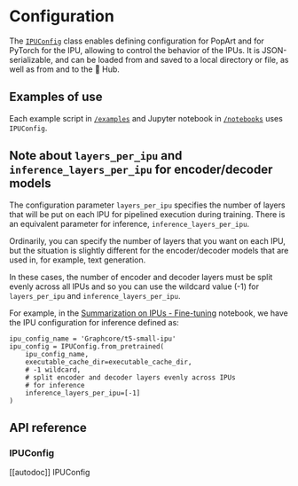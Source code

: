 <!---
Copyright 2022 The HuggingFace Team. All rights reserved.

Licensed under the Apache License, Version 2.0 (the "License");
you may not use this file except in compliance with the License.
You may obtain a copy of the License at

    http://www.apache.org/licenses/LICENSE-2.0

Unless required by applicable law or agreed to in writing, software
distributed under the License is distributed on an "AS IS" BASIS,
WITHOUT WARRANTIES OR CONDITIONS OF ANY KIND, either express or implied.
See the License for the specific language governing permissions and
limitations under the License.
-->

# Configuration

The [`IPUConfig`](https://huggingface.co/docs/optimum/graphcore/trainer#optimum.graphcore.IPUConfig) class enables defining configuration for PopArt and for PyTorch for the IPU, allowing to control the behavior of the IPUs. It is JSON-serializable, and can be loaded from and saved to a local directory or file, as well as from and to the 🤗 Hub.

## Examples of use

Each example script in [`/examples`](https://github.com/huggingface/optimum-graphcore/tree/main/examples) and Jupyter notebook in [`/notebooks`](https://github.com/huggingface/optimum-graphcore/tree/main/notebooks) uses `IPUConfig`.


## Note about `layers_per_ipu` and `inference_layers_per_ipu` for encoder/decoder models

The configuration parameter `layers_per_ipu` specifies the number of layers that will be put on each IPU for pipelined execution during training. There is an equivalent parameter for inference, `inference_layers_per_ipu`.

Ordinarily, you can specify the number of layers that you want on each IPU, but the situation is slightly different for the encoder/decoder models that are used in, for example, text generation.

In these cases, the number of encoder and decoder layers must be split evenly across all IPUs and so you can use the wildcard value (-1) for `layers_per_ipu` and `inference_layers_per_ipu`.

For example, in the [Summarization on IPUs - Fine-tuning](https://github.com/huggingface/optimum-graphcore/blob/main/notebooks/summarization.ipynb) notebook, we have the IPU configuration for inference defined as:
```
ipu_config_name = 'Graphcore/t5-small-ipu'
ipu_config = IPUConfig.from_pretrained(
    ipu_config_name,
    executable_cache_dir=executable_cache_dir,
    # -1 wildcard,
    # split encoder and decoder layers evenly across IPUs
    # for inference
    inference_layers_per_ipu=[-1]
)
```

## API reference

### IPUConfig

[[autodoc]] IPUConfig
